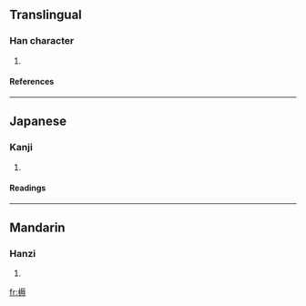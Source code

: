 ==Translingual==
===Han character===
{{Han char|rn=75|rad=木|as=10|sn=14|four=|canj=木一女戈 (DMVI)}}
# {{defn|Han|sort=木10}}
====References====
{{Han ref|kx=0546.020|dkj=15312|dj=0933.160|hdz=21263.010|uh=69C8|ud=27080}}

----
==Japanese==
===Kanji===
{{ja-kanji|grade=|rs=木10}}
# {{defn|Japanese}} 
====Readings====
{{ja-readings|on=[[どう]] (dō), [[ぬ]] (nu)|kun=[[すき]] (suki)}}

----
==Mandarin==
===Hanzi===
{{cmn-hanzi|pin=[[nòu]] ([[nou4]])|wg=nou<sup>4</sup>}}
# {{defn|Mandarin}}

[[fr:槈]]